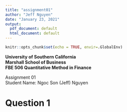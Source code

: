 ```yaml
---
title: "assignment01"
author: "Jeff Nguyen"
date: "January 23, 2021"
output:
  pdf_document: default
  html_document: default
---
```


```r
knitr::opts_chunk$set(echo = TRUE, envir=.GlobalEnv)
```

**University of Southern California**  
**Marshall School of Business**  
**FBE 506 Quantitative Method in Finance**

Assignment 01  
Student Name: Ngoc Son (Jeff) Nguyen  


# **Question 1**  

